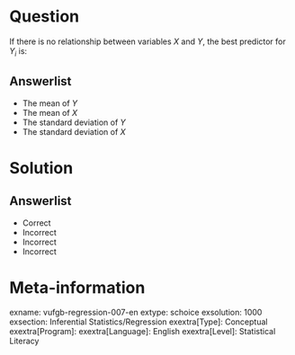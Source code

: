 Question
========

If there is no relationship between variables $X$ and $Y$, the best predictor for $Y_{i}$ is:
  
Answerlist
----------
* The mean of $Y$
* The mean of $X$
* The standard deviation of $Y$
* The standard deviation of $X$

Solution
========

Answerlist
----------
* Correct
* Incorrect
* Incorrect
* Incorrect

Meta-information
================
exname: vufgb-regression-007-en
extype: schoice
exsolution: 1000
exsection: Inferential Statistics/Regression
exextra[Type]: Conceptual
exextra[Program]: 
exextra[Language]: English
exextra[Level]: Statistical Literacy